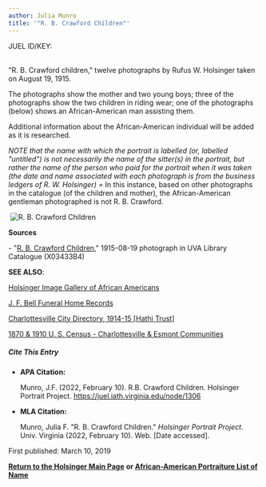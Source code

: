 ```yaml
---
author: Julia Munro
title: '"R. B. Crawford Children"'
---
```

JUEL ID/KEY: [  
](http://juel.iath.virginia.edu/public_person?person=48243 "P48243") 

"R. B. Crawford children," twelve photographs by Rufus W. Holsinger taken on August 19, 1915.

The photographs show the mother and two young boys; three of the photographs show the two children in riding wear; one of the photographs (below) shows an African-American man assisting them.

Additional information about the African-American individual will be added as it is researched.

_NOTE that the name with which the portrait is labelled (or, labelled "untitled") is not necessarily the name of the sitter(s) in the portrait, but rather the name of the person who paid for the portrait when it was taken (the date and name associated with each photograph is from the business ledgers of R. W. Holsinger) =_ In this instance, based on other photographs in the catalogue (of the children and mother), the African-American gentleman photographed is not R. B. Crawford.

 ![R. B. Crawford Children](https://iiif.lib.virginia.edu/iiif/uva-lib:1043538/full/778,561/0/default.jpg "R. B. Crawford Children") 

**Sources**

\- "[R. B. Crawford Children](https://search.lib.virginia.edu/catalog/uva-lib:1043538#?c=0&m=0&s=0&cv=0&xywh=-289%2C0%2C6367%2C4720 "R. B. Crawford Children")," 1915-08-19 photograph in UVA Library Catalogue (X03433B4)

**SEE ALSO**:

[Holsinger Image Gallery of African Americans](http://rwholsingerphotos.org/images.php "Holsinger Image Gallery of African Americans")

[J. F. Bell Funeral Home Records](http://www2.vcdh.virginia.edu/afam/raceandplace/perl_scripts/funeral_search.html "J. F. Bell Funeral Home Database")

[Charlottesville City Directory, 1914-15 \[Hathi Trust\]](https://catalog.hathitrust.org/Record/101954103 "Charlottesville City Directory, 1914-15") 

[1870 & 1910 U. S. Census - Charlottesville & Esmont Communities](http://www2.vcdh.virginia.edu/afam/raceandplace/census/search_both.html "1870 & 1910 U. S. Census: Charlottesville and Esmont Communities")

##### **Cite This Entry**

*   **APA Citation:**
    
    Munro, J.F. (2022, February 10). R.B. Crawford Children. Holsinger Portrait Project. https://juel.iath.virginia.edu/node/1306
    
*   **MLA Citation:**
    
    Munro, Julia F. "R. B. Crawford Children." _Holsinger Portrait Project_. Univ. Virginia (2022, February 10). Web. \[Date accessed\].
    

  
First published: March 10, 2019    

[**Return to the Holsinger Main Page**](http://juel.iath.virginia.edu/node/980) **or [African-American Portraiture List of Name](http://juel.iath.virginia.edu/node/996)**